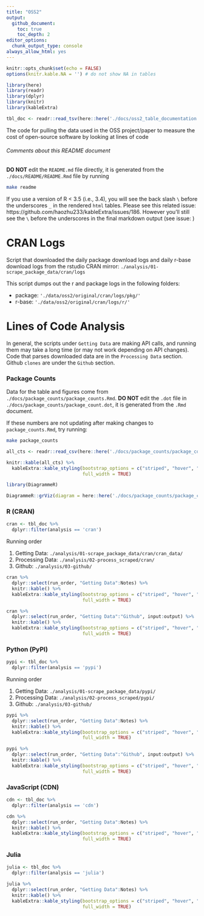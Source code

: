 ```yaml
---
title: "OSS2"
output:
  github_document:
    toc: true
    toc_depth: 2
editor_options: 
  chunk_output_type: console
always_allow_html: yes
---
```


```r
knitr::opts_chunk$set(echo = FALSE)
options(knitr.kable.NA = '') # do not show NA in tables
```

```r
library(here)
library(readr)
library(dplyr)
library(knitr)
library(kableExtra)

tbl_doc <- readr::read_tsv(here::here('./docs/oss2_table_documentation.tsv'))
```

The code for pulling the data used in the OSS project/paper to measure the cost of open-source software by looking at lines of code

###### Comments about this README document
**DO NOT** edit the `README.md` file directly, it is generated from the `./docs/README/README.Rmd` file by running

```bash
make readme
```

If you use a version of R < 3.5 (i.e., 3.4), you will see the back slash `\` before the underscores `_` in the rendered `html` tables.
Please see this related issue: https://github.com/haozhu233/kableExtra/issues/186.
However you'll still see the `\` before the underscores in the final markdown output (see issue: )


# CRAN Logs

Script that downloaded the daily package download logs and daily r-base download logs from the rstudio CRAN mirror:
`./analysis/01-scrape_package_data/cran/logs`

This script dumps out the r and package logs in the following folders:

- package: `'./data/oss2/original/cran/logs/pkg/'`
- r-base: `'./data/oss2/original/cran/logs/r/'`

# Lines of Code Analysis

In general, the scripts under `Getting Data` are making API calls,
and running them may take a long time (or may not work depending on API changes).
Code that parses downloaded data are in the `Processing Data` section.
Github `clones` are under the `Github` section.

### Package Counts

Data for the table and figures come from `./docs/package_counts/package_counts.Rmd`.
**DO NOT** edit the `.dot` file in `./docs/package_counts/package_count.dot`, it is generated from the `.Rmd` document.

If these numbers are not updating after making changes to `package_counts.Rmd`, try running:

```bash
make package_counts
```

```r
all_cts <- readr::read_csv(here::here('./docs/package_counts/package_counts.csv'))

knitr::kable(all_cts) %>%
  kableExtra::kable_styling(bootstrap_options = c("striped", "hover", "condensed", "responsive"),
                            full_width = TRUE)
```

```r
library(DiagrammeR)

DiagrammeR::grViz(diagram = here::here('./docs/package_counts/package_count.dot'))
```

### R (CRAN)

```r
cran <- tbl_doc %>%
  dplyr::filter(analysis == 'cran')
```


Running order

1. Getting Data: `./analysis/01-scrape_package_data/cran/cran_data/`
2. Processing Data: `./analysis/02-process_scraped/cran/`
3. Github: `./analysis/03-github/`

```r
cran %>%
  dplyr::select(run_order, "Getting Data":Notes) %>%
  knitr::kable() %>%
  kableExtra::kable_styling(bootstrap_options = c("striped", "hover", "condensed", "responsive"),
                            full_width = TRUE)
```

```r
cran %>%
  dplyr::select(run_order, "Getting Data":"Github", input:output) %>%
  knitr::kable() %>%
  kableExtra::kable_styling(bootstrap_options = c("striped", "hover", "condensed", "responsive"),
                            full_width = TRUE)
```


### Python (PyPI)

```r
pypi <- tbl_doc %>%
  dplyr::filter(analysis == 'pypi')
```


Running order

1. Getting Data: `./analysis/01-scrape_package_data/pypi/`
2. Processing Data: `./analysis/02-process_scraped/pypi/`
3. Github: `./analysis/03-github/`

```r
pypi %>%
  dplyr::select(run_order, "Getting Data":Notes) %>%
  knitr::kable() %>%
  kableExtra::kable_styling(bootstrap_options = c("striped", "hover", "condensed", "responsive"),
                            full_width = TRUE)
```

```r
pypi %>%
  dplyr::select(run_order, "Getting Data":"Github", input:output) %>%
  knitr::kable() %>%
  kableExtra::kable_styling(bootstrap_options = c("striped", "hover", "condensed", "responsive"),
                            full_width = TRUE)
```

### JavaScript (CDN)

```r
cdn <- tbl_doc %>%
  dplyr::filter(analysis == 'cdn')
```

```r
cdn %>%
  dplyr::select(run_order, "Getting Data":Notes) %>%
  knitr::kable() %>%
  kableExtra::kable_styling(bootstrap_options = c("striped", "hover", "condensed", "responsive"),
                            full_width = TRUE)
```


### Julia

```r
julia <- tbl_doc %>%
  dplyr::filter(analysis == 'julia')
```

```r
julia %>%
  dplyr::select(run_order, "Getting Data":Notes) %>%
  knitr::kable() %>%
  kableExtra::kable_styling(bootstrap_options = c("striped", "hover", "condensed", "responsive"),
                            full_width = TRUE)
```